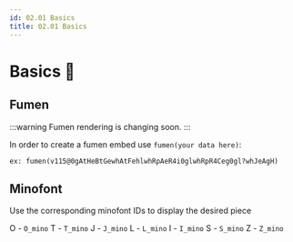 ```yaml
---
id: 02.01 Basics
title: 02.01 Basics
---
```


# Basics 🚧

## Fumen

:::warning
Fumen rendering is changing soon.
:::

In order to create a fumen embed use ``fumen(your data here)``:
``` 
ex: fumen(v115@0gAtHeBtGewhAtFehlwhRpAeR4i0glwhRpR4Ceg0gl?whJeAgH)
```

## Minofont

Use the corresponding minofont IDs to display the desired piece

O - ``O_mino``
T - ``T_mino``
J - ``J_mino``
L - ``L_mino``
I - ``I_mino``
S - ``S_mino``
Z - ``Z_mino``